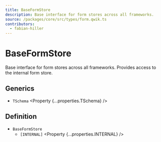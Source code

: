 ```yaml
---
title: BaseFormStore
description: Base interface for form stores across all frameworks.
source: /packages/core/src/types/form.qwik.ts
contributors:
  - fabian-hiller
---
```



# BaseFormStore

Base interface for form stores across all frameworks. Provides access to the internal form store.

## Generics

- `TSchema` <Property {...properties.TSchema} />

## Definition

- `BaseFormStore`
  - `[INTERNAL]` <Property {...properties.INTERNAL} />
